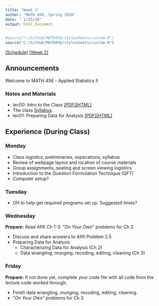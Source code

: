 ```yaml
---
title: "Week 1"
author: "MATH 459, Spring 2016"
date: " 1/25/16"
output: html_document
---
```

```r
#source("~/Github/MATH456/stylesheets/custom.R")
source("C:/Github/MATH456/stylesheets/custom.R")
```
[[Schedule]](Schedule.html) [[Week 2]](wk02.html)

## Announcements
Welcome to MATH 456 - Applied Statistics II

### Notes and Materials
* lec00: Intro to the Class [[PDF]](notes/lec00_Intro.pdf)[[HTML]](notes/lec00_Intro.html)
* The class [Syllabus](./Syllabus.html). 
* lec01: Preparing Data for Analysis [[PDF]](notes/lec01_data_prep.pdf)[[HTML]](notes/lec01_data_prep.html)


## Experience (During Class)
### Monday
* Class logistics, preliminaries, expecations, syllabus
* Review of webpage layout and location of course materials
* Group assignments, seating and screen viewing logistics
* Introduction to the Question Formulation Technique (QFT)
* Computer setup?

### Tuesday
* OH to help get required programs set up. Suggested times? 

### Wednesday
**Prepare:**  Read Afifi Ch 1-3. "_On Your Own_" problems for Ch 2.

* Discuss and share answers to Afifi Problem 2.5
* Preparing Data for Analysis
    - Characterizing Data for Analysis (Ch 2)
    - Data wrangling, munging, recoding, editing, cleaning (Ch 3)


### Friday
**Prepare:** If not done yet, complete your code file with all code 
  from the lecture code worked through. 
  
* Finish data wrangling, munging, recoding, editing, cleaning.
* "_On Your Own_" problems for Ch 3


